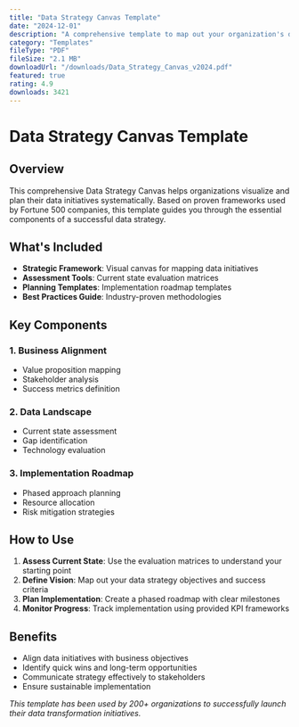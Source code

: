 ```yaml
---
title: "Data Strategy Canvas Template"
date: "2024-12-01"
description: "A comprehensive template to map out your organization's data strategy and identify key initiatives."
category: "Templates"
fileType: "PDF"
fileSize: "2.1 MB"
downloadUrl: "/downloads/Data_Strategy_Canvas_v2024.pdf"
featured: true
rating: 4.9
downloads: 3421
---
```


# Data Strategy Canvas Template

## Overview

This comprehensive Data Strategy Canvas helps organizations visualize and plan their data initiatives systematically. Based on proven frameworks used by Fortune 500 companies, this template guides you through the essential components of a successful data strategy.

## What's Included

- **Strategic Framework**: Visual canvas for mapping data initiatives
- **Assessment Tools**: Current state evaluation matrices
- **Planning Templates**: Implementation roadmap templates
- **Best Practices Guide**: Industry-proven methodologies

## Key Components

### 1. Business Alignment
- Value proposition mapping
- Stakeholder analysis
- Success metrics definition

### 2. Data Landscape
- Current state assessment
- Gap identification
- Technology evaluation

### 3. Implementation Roadmap
- Phased approach planning
- Resource allocation
- Risk mitigation strategies

## How to Use

1. **Assess Current State**: Use the evaluation matrices to understand your starting point
2. **Define Vision**: Map out your data strategy objectives and success criteria
3. **Plan Implementation**: Create a phased roadmap with clear milestones
4. **Monitor Progress**: Track implementation using provided KPI frameworks

## Benefits

- Align data initiatives with business objectives
- Identify quick wins and long-term opportunities
- Communicate strategy effectively to stakeholders
- Ensure sustainable implementation

*This template has been used by 200+ organizations to successfully launch their data transformation initiatives.*
